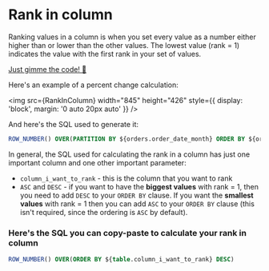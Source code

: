 
# Rank in column

Ranking values in a column is when you set every value as a number either higher than or lower than the other values. The lowest value (rank = 1) indicates the value with the first rank in your set of values.

[Just gimme the code! 👾](#-heres-the-sql-you-can-copy-paste-to-calculate-your-rank-in-column)

Here's an example of a percent change calculation:

<img
  src={RankInColumn}
  width="845"
  height="426"
  style={{ display: 'block', margin: '0 auto 20px auto' }}
/>

And here's the SQL used to generate it:

```sql
ROW_NUMBER() OVER(PARTITION BY ${orders.order_date_month} ORDER BY ${orders.total_order_amount} DESC)
```

In general, the SQL used for calculating the rank in a column has just one important column and one other important parameter:

- `column_i_want_to_rank` - this is the column that you want to rank
- `ASC` and `DESC` - if you want to have the **biggest values** with rank = 1, then you need to add `DESC` to your `ORDER BY` clause. If you want the **smallest values** with rank = 1 then you can add `ASC` to your `ORDER BY` clause (this isn't required, since the ordering is `ASC` by default).

### Here's the SQL you can copy-paste to calculate your rank in column

```sql
ROW_NUMBER() OVER(ORDER BY ${table.column_i_want_to_rank} DESC)
```
